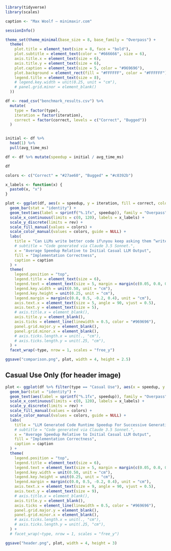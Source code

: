 ```r
library(tidyverse)
library(scales)

caption <- "Max Woolf — minimaxir.com"

sessionInfo()
```

```r
theme_set(theme_minimal(base_size = 8, base_family = "Overpass") +
  theme(
    plot.title = element_text(size = 8, face = "bold"),
    plot.subtitle = element_text(color = "#666666", size = 6),
    axis.title.x = element_text(size = 6),
    axis.title.y = element_text(size = 6),
    plot.caption = element_text(size = 5, color = "#969696"),
    plot.background = element_rect(fill = "#FFFFFF", color = "#FFFFFF"),
    legend.title = element_text(size = 8),
    # legend.key.width = unit(0.25, unit = "cm"),
    # panel.grid.minor = element_blank()
  ))
```


```r
df <- read_csv("benchmark_results.csv") %>%
  mutate(
    type = factor(type),
    iteration = factor(iteration),
    correct = factor(correct, levels = c("Correct", "Bugged"))
  )


initial <- df %>%
  head(1) %>%
  pull(avg_time_ms)

df <- df %>% mutate(speedup = initial / avg_time_ms)

df
```




```r
colors <- c("Correct" = "#27ae60", "Bugged" = "#c0392b")

x_labels <- function(x) {
  paste0(x, "x")
}

plot <- ggplot(df, aes(x = speedup, y = iteration, fill = correct, color = correct)) +
  geom_bar(stat = "identity") +
  geom_text(aes(label = sprintf("%.1fx", speedup)), family = "Overpass", face = "bold", size = 2, nudge_x = 12) +
  scale_x_continuous(limits = c(0, 120), labels = x_labels) +
  scale_y_discrete(limits = rev) +
  scale_fill_manual(values = colors) +
  scale_color_manual(values = colors, guide = NULL) +
  labs(
    title = "Can LLMs write better code if\nyou keep asking them “write better code”?",
    # subtitle = "Code generated via Claude 3.5 Sonnet.",
    x = "Average Speedup Relative to Initial Casual LLM Output",
    fill = "Implementation Correctness",
    caption = caption
  ) +
  theme(
    legend.position = "top",
    legend.title = element_text(size = 6),
    legend.text = element_text(size = 5, margin = margin(c(0.05, 0.0, 0.0, 0.0), unit = "cm")),
    legend.key.width = unit(0.50, unit = "cm"),
    legend.key.height = unit(0.25, unit = "cm"),
    legend.margin = margin(c(0.0, 0.5, -0.2, 0.4), unit = "cm"),
    axis.text.x = element_text(size = 5, angle = 90, vjust = 0.5),
    axis.text.y = element_text(size = 5),
    # axis.title.x = element_blank(),
    axis.title.y = element_blank(),
    axis.ticks = element_line(linewidth = 0.5, color = "#969696"),
    panel.grid.major.y = element_blank(),
    panel.grid.minor.x = element_blank(),
    # axis.ticks.length.x = unit(., "cm"),
    # axis.ticks.length.y = unit(.25, "cm"),
  ) +
  facet_wrap(~type, nrow = 1, scales = "free_y")

ggsave("comparison.png", plot, width = 4, height = 2.5)
```

## Casual Use Only (for header image)

```r
plot <- ggplot(df %>% filter(type == "Casual Use"), aes(x = speedup, y = iteration, fill = correct, color = correct)) +
  geom_bar(stat = "identity") +
  geom_text(aes(label = sprintf("%.1fx", speedup)), family = "Overpass", face = "bold", size = 4, nudge_x = 12) +
  scale_x_continuous(limits = c(0, 120), labels = x_labels) +
  scale_y_discrete(limits = rev) +
  scale_fill_manual(values = colors) +
  scale_color_manual(values = colors, guide = NULL) +
  labs(
    title = "LLM Generated Code Runtime Speedup For Successive Generations",
    # subtitle = "Code generated via Claude 3.5 Sonnet.",
    x = "Average Speedup Relative to Initial Casual LLM Output",
    fill = "Implementation Correctness",
    caption = caption
  ) +
  theme(
    legend.position = "top",
    legend.title = element_text(size = 6),
    legend.text = element_text(size = 5, margin = margin(c(0.05, 0.0, 0.0, 0.0), unit = "cm")),
    legend.key.width = unit(0.50, unit = "cm"),
    legend.key.height = unit(0.25, unit = "cm"),
    legend.margin = margin(c(0.0, 0.5, -0.2, 0.4), unit = "cm"),
    axis.text.x = element_text(size = 9, angle = 90, vjust = 0.5),
    axis.text.y = element_text(size = 9),
    # axis.title.x = element_blank(),
    axis.title.y = element_blank(),
    axis.ticks = element_line(linewidth = 0.5, color = "#969696"),
    panel.grid.major.y = element_blank(),
    panel.grid.minor.x = element_blank(),
    # axis.ticks.length.x = unit(., "cm"),
    # axis.ticks.length.y = unit(.25, "cm"),
  ) +
  # facet_wrap(~type, nrow = 1, scales = "free_y")

ggsave("header.png", plot, width = 4, height = 3)
```
